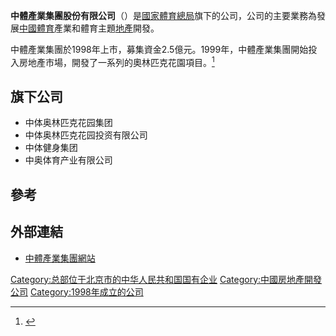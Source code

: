 '''中體產業集團股份有限公司'''（{{sse|600158}}）是[[國家體育總局|國家體育總局]]旗下的公司，公司的主要業務為發展[[中國|中國]][[體育|體育]]產業和體育主題[[地產|地產]]開發。

中體產業集團於1998年上市，募集資金2.5億元。1999年，中體產業集團開始投入房地產市場，開發了一系列的奧林匹克花園項目。<ref>{{Cite web |url=http://sports.iqilu.com/news/2011/0227/420771.html |title=中国体育第一股尴尬中转型 中体产业变身地产商 |accessdate=2011-05-19 |archive-date=2012-07-15 |archive-url=https://archive.is/20120715191537/http://sports.iqilu.com/news/2011/0227/420771.html |dead-url=no }}</ref>

==旗下公司==
*中体奥林匹克花园集团
*中体奥林匹克花园投资有限公司
*中体健身集团
*中奥体育产业有限公司

==參考==
{{reflist}}

==外部連結==
*[http://www.csig158.com/ 中體產業集團網站] {{Wayback|url=http://www.csig158.com/ |date=20220327083420 }}

[[Category:总部位于北京市的中华人民共和国国有企业|Category:总部位于北京市的中华人民共和国国有企业]]
[[Category:中國房地產開發公司|Category:中國房地產開發公司]]
[[Category:1998年成立的公司|Category:1998年成立的公司]]
{{china-company-stub}}